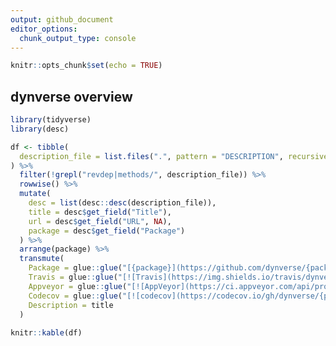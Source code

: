 ```yaml
---
output: github_document
editor_options: 
  chunk_output_type: console
---
```



```r
knitr::opts_chunk$set(echo = TRUE)
```

## dynverse overview


```r
library(tidyverse)
library(desc)

df <- tibble(
  description_file = list.files(".", pattern = "DESCRIPTION", recursive = TRUE)
) %>% 
  filter(!grepl("revdep|methods/", description_file)) %>% 
  rowwise() %>% 
  mutate(
    desc = list(desc::desc(description_file)),
    title = desc$get_field("Title"),
    url = desc$get_field("URL", NA),
    package = desc$get_field("Package")
  ) %>% 
  arrange(package) %>% 
  transmute(
    Package = glue::glue("[{package}](https://github.com/dynverse/{package})"),
    Travis = glue::glue("[![Travis](https://img.shields.io/travis/dynverse/{package}.svg?logo=travis)](https://travis-ci.org/dynverse/{package})"),
    Appveyor = glue::glue("[![AppVeyor](https://ci.appveyor.com/api/projects/status/github/dynverse/{package}?branch=master&svg=true)](https://ci.appveyor.com/project/dynverse/{package})"),
    Codecov = glue::glue("[![codecov](https://codecov.io/gh/dynverse/{package}/branch/master/graph/badge.svg)](https://codecov.io/gh/dynverse/{package})"),
    Description = title
  )
  
knitr::kable(df)

```
